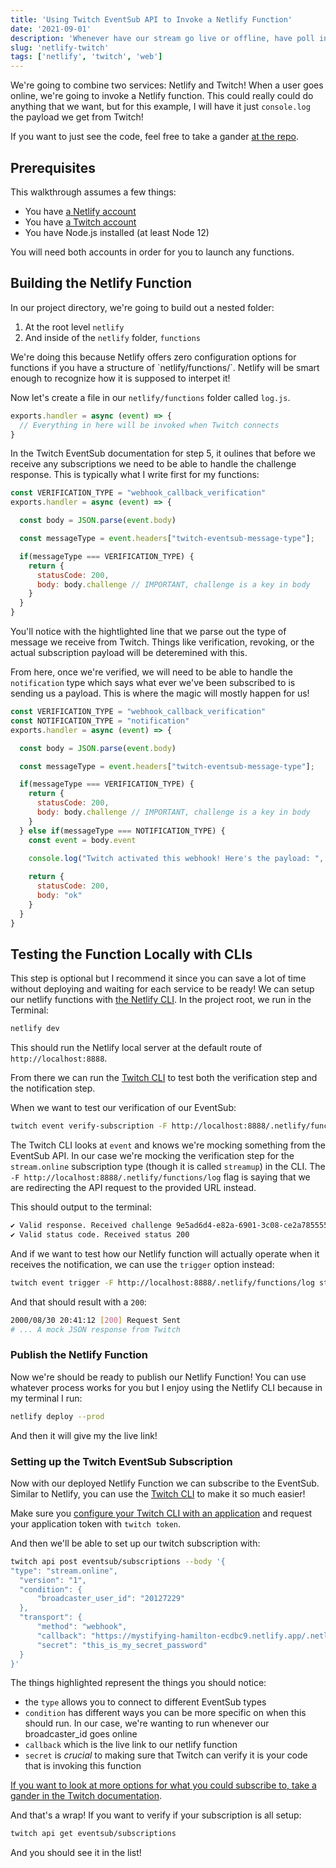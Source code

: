 ```yaml
---
title: 'Using Twitch EventSub API to Invoke a Netlify Function'
date: '2021-09-01'
description: 'Whenever have our stream go live or offline, have poll interaction, or have a user redeem a channel point we can have live interactions through the Twitch EventSub API! Let us use this and invoke a Netlify Function!'
slug: 'netlify-twitch'
tags: ['netlify', 'twitch', 'web']
---
```


We're going to combine two services: Netlify and Twitch! When a user goes
online, we're going to invoke a Netlify function. This could really could do
anything that we want, but for this example, I will have it just `console.log` the
payload we get from Twitch!

If you want to just see the code, feel free to take a gander [at the repo](https://github.com/maxcell/twitch-netlify-example).

## Prerequisites

This walkthrough assumes a few things:
- You have [a Netlify account](https://app.netlify.com/signup)
- You have [a Twitch account](https://www.twitch.tv/signup)
- You have Node.js installed (at least Node 12)

You will need both accounts in order for you to launch any functions.

## Building the Netlify Function

In our project directory, we're going to build out a nested folder:
1. At the root level `netlify`
2. And inside of the `netlify` folder, `functions`

<Callout>
  We're doing this because Netlify offers zero configuration options
  for functions if you have a structure of `netlify/functions/<name_of_functions>`.
  Netlify will be smart enough to recognize how it is supposed to interpet it!
</Callout>

Now let's create a file in our `netlify/functions` folder called `log.js`.

```js
exports.handler = async (event) => {
  // Everything in here will be invoked when Twitch connects
}
```

In the Twitch EventSub documentation for step 5, it oulines that before
we receive any subscriptions we need to be able to handle the challenge
response. This is typically what I write first for my functions:

```js {6}
const VERIFICATION_TYPE = "webhook_callback_verification"
exports.handler = async (event) => {

  const body = JSON.parse(event.body)

  const messageType = event.headers["twitch-eventsub-message-type"];

  if(messageType === VERIFICATION_TYPE) {
    return {
      statusCode: 200,
      body: body.challenge // IMPORTANT, challenge is a key in body
    }
  }
}
```

You'll notice with the hightlighted line that we parse out the type of
message we receive from Twitch. Things like verification, revoking,
or the actual subscription payload will be deteremined with this.

From here, once we're verified, we will need to be able to handle the `notification`
type which says what ever we've been subscribed to is sending us a payload. This is
where the magic will mostly happen for us!

```js {2,14-23}
const VERIFICATION_TYPE = "webhook_callback_verification"
const NOTIFICATION_TYPE = "notification"
exports.handler = async (event) => {

  const body = JSON.parse(event.body)

  const messageType = event.headers["twitch-eventsub-message-type"];

  if(messageType === VERIFICATION_TYPE) {
    return {
      statusCode: 200,
      body: body.challenge // IMPORTANT, challenge is a key in body
    }
  } else if(messageType === NOTIFICATION_TYPE) {
    const event = body.event
    
    console.log("Twitch activated this webhook! Here's the payload: ", event)

    return {
      statusCode: 200,
      body: "ok"
    }
  }
}
```

## Testing the Function Locally with CLIs

This step is optional but I recommend it since you can save a lot of
time without deploying and waiting for each service to be ready! We
can setup our netlify functions with [the Netlify CLI](https://docs.netlify.com/cli/get-started/). In
the project root, we run in the Terminal:

```bash
netlify dev
```

This should run the Netlify local server at the default route of `http://localhost:8888`.

From there we can run the [Twitch CLI][twitch-cli-repo] to test both the verification step
and the notification step.

When we want to test our verification of our EventSub:

```bash
twitch event verify-subscription -F http://localhost:8888/.netlify/functions/log streamup
```

The Twitch CLI looks at `event` and knows we're mocking something from the EventSub
API. In our case we're mocking the verification step for the `stream.online` 
subscription type (though it is called `streamup`) in the CLI. The `-F http://localhost:8888/.netlify/functions/log`
flag is saying that we are redirecting the API request to the provided URL instead.

This should output to the terminal:

```bash
✔ Valid response. Received challenge 9e5ad6d4-e82a-6901-3c08-ce2a7855555b in body
✔ Valid status code. Received status 200
```

And if we want to test how our Netlify function will actually operate when
it receives the notification, we can use the `trigger` option instead:

```bash
twitch event trigger -F http://localhost:8888/.netlify/functions/log streamup
```

And that should result with a `200`:

```bash
2000/08/30 20:41:12 [200] Request Sent
# ... A mock JSON response from Twitch
```

### Publish the Netlify Function

Now we're should be ready to publish our Netlify Function! You can
use whatever process works for you but I enjoy using the Netlify
CLI because in my terminal I run:

```bash
netlify deploy --prod
```

And then it will give my the live link!

### Setting up the Twitch EventSub Subscription

Now with our deployed Netlify Function we can subscribe to the EventSub.
Similar to Netlify, you can use the [Twitch CLI][twitch-cli-repo] to make it so much easier!

Make sure you [configure your Twitch CLI with an application][twitch-cli-config] and request
your application token with `twitch token`.

And then we'll be able to set up our twitch subscription with:

```bash {2,4-6,9,10}
twitch api post eventsub/subscriptions --body '{
"type": "stream.online",
  "version": "1",                      
  "condition": {                       
      "broadcaster_user_id": "20127229"
  },                      
  "transport": {                                                                          
      "method": "webhook",                                                                
      "callback": "https://mystifying-hamilton-ecdbc9.netlify.app/.netlify/functions/log",
      "secret": "this_is_my_secret_password"                                                    
  }
}'
```

The things highlighted represent the things you should notice:
- the `type` allows you to connect to different EventSub types
- `condition` has different ways you can be more specific on when this should run.
In our case, we're wanting to run whenever our broadcaster_id goes online
- `callback` which is the live link to our netlify function
- `secret` is _crucial_ to making sure that Twitch can verify it is your code that is invoking this function

[If you want to look at more options for what you could subscribe to,
take a gander in the Twitch documentation](https://dev.twitch.tv/docs/eventsub/eventsub-subscription-types).

And that's a wrap! If you want to verify if your subscription is all setup:

```bash
twitch api get eventsub/subscriptions
```

And you should see it in the list!

[twitch-cli-config]: https://github.com/twitchdev/twitch-cli/blob/main/docs/configure.md#configure
[twitch-cli-repo]: https://github.com/twitchdev/twitch-cli